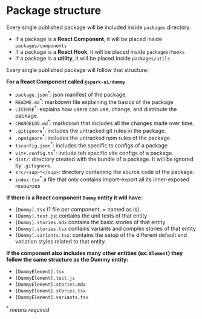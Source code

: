 
<Meta title="Contributing/Writing packages/Structure" />

# Package structure

Every single published package will be included inside `packages` directory.

- If a package is a **React Component**, it will be placed inside `packages/components`
- If a package is a **React Hook**, it will be placed inside `packages/hooks`
- If a package is a **utility**, it will be placed inside `packages/utils`

Every single published package will follow that structure:

**For a React Component called `@spark-ui/dummy`**

- `package.json`<sup>\*</sup>: json manifest of the package.
- `README.md`<sup>\*</sup>: markdown file explaining the basics of the package
- `LICENSE`<sup>\*</sup>: explains how users can use, change, and distribute the package.
- `CHANGELOG.md`<sup>\*</sup>: markdown that includes all the changes made over time.
- `.gitignore`<sup>\*</sup>: includes the untracked git rules in the package.
- `.npmignore`<sup>\*</sup>: includes the untracked npm rules of the package
- `tsconfig.json`<sup>\*</sup>: includes the specific ts configs of a package
- `vite.config.ts`<sup>\*</sup>: include teh specific vite configs of a package.
- `dist/`: directory created with the bundle of a package. It will be ignored by `.gitignore`.
- `src/<sup>*</sup>`: directory containing the source code of the package.
- `index.tsx`<sup>\*</sup> a file that only contains import-export all its inner-exposed resources

**If there is a React component `Dummy` entity it will have:**

- `[Dummy].tsx` (1 file per component, = named as is)
- `[Dummy].test.js`: contains the unit tests of that entity
- `[Dummy].stories.mdx` contains the basic stories of that entity
- `[Dummy].stories.tsx` contains variants and complex stories of that entity
- `[Dummy].variants.tsx`: contains the setup of the different default and variation styles related to that entity.

**If the component also includes many other entities (ex: `Element`) they follow the same structure as the Dummy entity:**

- `[DummyElement].tsx`
- `[DummyElement].test.js`
- `[DummyElement].stories.mdx`
- `[DummyElement].stories.tsx`
- `[DummyElement].variants.tsx`

<sup>*</sup> *means required*
